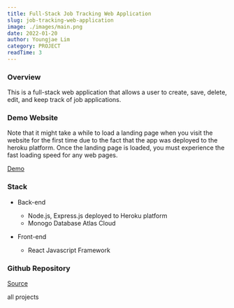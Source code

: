 ```yaml
---
title: Full-Stack Job Tracking Web Application
slug: job-tracking-web-application
image: ./images/main.png
date: 2022-01-20
author: Youngjae Lim
category: PROJECT
readTime: 3
---
```



### Overview

This is a full-stack web application that allows a user to create, save, delete, edit, and keep track of job applications.

### Demo Website

Note that it might take a while to load a landing page when you visit the website for the first time due to the fact that the app was deployed to the heroku platform. Once the landing page is loaded, you must experience the fast loading speed for any web pages.

[Demo](https://jobtrak-prod.herokuapp.com/)

### Stack

- Back-end
  - Node.js, Express.js deployed to Heroku platform
  - Monogo Database Atlas Cloud

- Front-end
  - React Javascript Framework

### Github Repository

[Source](https://github.com/youngjae-lim/mern-stack-jobtrak)

<Link to='/projects' className='btn center-btn'>
  all projects
</Link>

